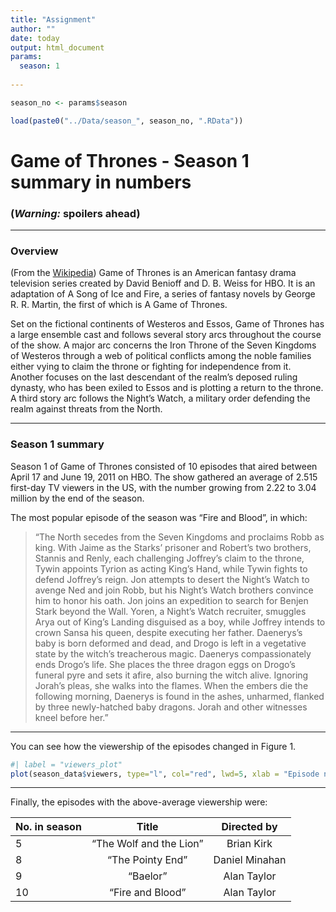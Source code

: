 ```yaml
---
title: "Assignment"
author: ""
date: today
output: html_document
params:
  season: 1
  
---
```


```r
season_no <- params$season

load(paste0("../Data/season_", season_no, ".RData"))
```

# Game of Thrones - Season 1 summary in numbers

### __(*Warning:* spoilers ahead)__

***

### Overview

(From the [Wikipedia](https://en.wikipedia.org/wiki/Game_of_Thrones#Premise)) Game of Thrones is an American fantasy drama television series created by David Benioff and D. B. Weiss for HBO. It is an adaptation of A Song of Ice and Fire, a series of fantasy novels by George R. R. Martin, the first of which is A Game of Thrones.

Set on the fictional continents of Westeros and Essos, Game of Thrones has a large ensemble cast and follows several story arcs throughout the course of the show. A major arc concerns the Iron Throne of the Seven Kingdoms of Westeros through a web of political conflicts among the noble families either vying to claim the throne or fighting for independence from it. Another focuses on the last descendant of the realm's deposed ruling dynasty, who has been exiled to Essos and is plotting a return to the throne. A third story arc follows the Night's Watch, a military order defending the realm against threats from the North.

***

### Season 1 summary

Season 1 of Game of Thrones consisted of 10 episodes that aired between April 17 and June 19, 2011 on HBO. The show gathered an average of 2.515 first-day TV viewers in the US, with the number growing from 2.22 to 3.04 million by the end of the season.

The most popular episode of the season was "Fire and Blood", in which:

> "The North secedes from the Seven Kingdoms and proclaims Robb as king. With Jaime as the Starks' prisoner and Robert's two brothers, Stannis and Renly, each challenging Joffrey's claim to the throne, Tywin appoints Tyrion as acting King's Hand, while Tywin fights to defend Joffrey's reign. Jon attempts to desert the Night's Watch to avenge Ned and join Robb, but his Night's Watch brothers convince him to honor his oath. Jon joins an expedition to search for Benjen Stark beyond the Wall. Yoren, a Night's Watch recruiter, smuggles Arya out of King's Landing disguised as a boy, while Joffrey intends to crown Sansa his queen, despite executing her father. Daenerys's baby is born deformed and dead, and Drogo is left in a vegetative state by the witch's treacherous magic. Daenerys compassionately ends Drogo's life. She places the three dragon eggs on Drogo's funeral pyre and sets it afire, also burning the witch alive. Ignoring Jorah's pleas, she walks into the flames. When the embers die the following morning, Daenerys is found in the ashes, unharmed, flanked by three newly-hatched baby dragons. Jorah and other witnesses kneel before her."

***

You can see how the viewership of the episodes changed in Figure 1.

```r
#| label = "viewers_plot"
plot(season_data$viewers, type="l", col="red", lwd=5, xlab = "Episode number", ylab = "1st day TV viewers in the US (millions)")
```

***

Finally, the episodes with the above-average viewership were:

| No. in season | Title  | Directed by  |
|:------        |:-----: |:------:      |
| 5             | "The Wolf and the Lion"  | Brian Kirk      |
| 8             | "The Pointy End" | Daniel Minahan      |
| 9             | "Baelor" | Alan Taylor      |
| 10            | "Fire and Blood" | Alan Taylor      |
